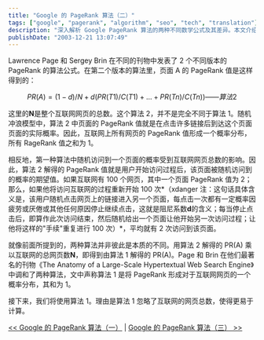 ```yaml
---
title: "Google 的 PageRank 算法（二）"
tags: ["google", "pagerank", "algorithm", "seo", "tech", "translation"]
description: "深入解析 Google PageRank 算法的两种不同数学公式及其差异。本文介绍了算法的第二种表示方式 PR(A) = (1-d)/N + d(PR(T1)/C(T1) + ... + PR(Tn)/C(Tn))，并详细说明了加入网页总数 N 的概率分布意义，以及两种算法之间的等价转换关系。"
publishDate: "2003-12-21 13:07:49"
---
```


Lawrence Page 和 Sergey Brin 在不同的刊物中发表了 2 个不同版本的 PageRank 的算法公式。在第二个版本的算法里，页面 A 的 PageRank 值是这样得到的：

```math
PR(A) = (1-d) / N + d (PR(T1)/C(T1) + ... + PR(Tn)/C(Tn)) ——算法2
```

这里的**N**是整个互联网网页的总数。这个算法 2，并不是完全不同于算法 1。随机冲浪模型中，算法 2 中页面的 PageRank 值就是在点击许多链接后到达这个页面页面的实际概率。因此，互联网上所有网页的 PageRank 值形成一个概率分布，所有 RageRank 值之和为 1。

相反地，第一种算法中随机访问到一个页面的概率受到互联网网页总数的影响。因此，算法 2 解得的 PageRank 值就是用户开始访问过程后，该页面被随机访问到的概率的期望值。如果互联网有 100 个网页，其中一个页面 PageRank 值为 2；那么，如果他将访问互联网的过程重新开始 100 次*（xdanger 注：这句话具体含义是，该用户随机点击网页上的链接进入另一个页面，每点击一次都有一定概率因疲劳或厌倦或其他任何原因停止继续点击，这就是阻尼系数**d**的含义；每当停止点击后，即算作此次访问结束，然后随机给出一个页面让他开始另一次访问过程；让他将这样的"手续"重复进行 100 次）*，平均就有 2 次访问到该页面。

就像前面所提到的，两种算法并非彼此是本质的不同。用算法 2 解得的 PR(A) 乘以互联网的总网页数**N**，即得到由算法 1 解得的 PR(A)。Page 和 Brin 在他们最著名的刊物《The Anatomy of a Large-Scale Hypertextual Web Search Engine》中调和了两种算法，文中声称算法 1 是将 PageRank 形成对于互联网网页的一个概率分布，其和为 1。

接下来，我们将使用算法 1。理由是算法 1 忽略了互联网的网页总数，使得更易于计算。

[\<\< Google 的 PageRank 算法（一）](http://blog.xdanger.com/archives/2003/12/19/000051.html) | [Google 的 PageRank 算法（三） \>\>](http://blog.xdanger.com/archives/2003/12/27/000058.html)

